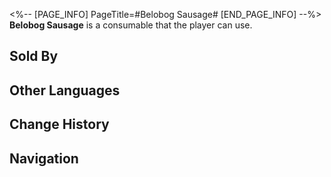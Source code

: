 <%-- [PAGE_INFO]
PageTitle=#Belobog Sausage#
[END_PAGE_INFO] --%>
{{Consumable Infobox
|id          = 408601
|image       = Item Belobog Sausage.png{{subst:void|<!--$UPLOAD:<<SpriteOutput/ItemFigures/408601.png>-<Item Belobog Sausage.png>-<Consumable Icons>>-->}}
|type        = Restorative Consumables
|rarity      = 3
|effect      = Upon use, immediately regenerates 50% of Max Energy for a single ally.
|description = Cooked food processed through multiple processes. The meat used is likely to be pork.<br />It has been more than a hundred years since the Belobog Meat Factory launched the first red sausage, which can be described as a real national delicacy.
|effectType  = 
|effectType2 = 
|effectType3 = 
|recipe      = 
|source1     = [[Food Stall]]
|source2     = 
|source3     = 
}}
{{Description|''"Red stew flavor, garlic flavor, pepper flavor... What is this strawberry flavor!?"''}}
'''Belobog Sausage''' is a consumable that the player can use.

==Sold By==
{{Shop Availability}}

==Other Languages==
{{Other Languages
|en   = Belobog Sausage
|zhs  = 贝洛伯格红肠
|zht  = 貝洛伯格臘腸
|ja   = ベロブルグソーセージ
|ko   = 벨로보그 소시지
|es   = Salchicha de Belobog
|fr   = Saucisse de Belobog
|ru   = Белобожские колбаски
|th   = Belobog Sausage
|vi   = Xúc Xích Belobog
|de   = Belobog-Wurst
|id   = Belobog Sausage
|pt   = Linguiça de Belobog
}}

==Change History==
{{Change History|1.0}}

==Navigation==
{{Consumable Navbox}}
